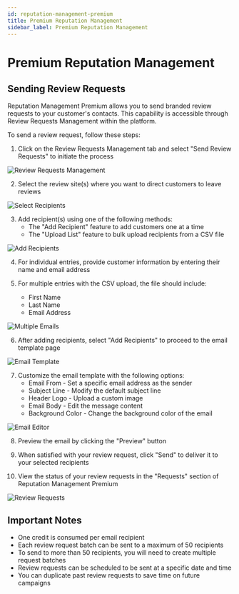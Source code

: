 ```yaml
---
id: reputation-management-premium
title: Premium Reputation Management
sidebar_label: Premium Reputation Management
---
```


# Premium Reputation Management

## Sending Review Requests

Reputation Management Premium allows you to send branded review requests to your customer's contacts. This capability is accessible through Review Requests Management within the platform.

To send a review request, follow these steps:

1. Click on the Review Requests Management tab and select "Send Review Requests" to initiate the process

![Review Requests Management](/img/vendasta-products/reputation-management/premium/request-review.jpg)

2. Select the review site(s) where you want to direct customers to leave reviews

![Select Recipients](/img/vendasta-products/reputation-management/premium/select-recipients.jpg)

3. Add recipient(s) using one of the following methods:
   - The "Add Recipient" feature to add customers one at a time
   - The "Upload List" feature to bulk upload recipients from a CSV file

![Add Recipients](/img/vendasta-products/reputation-management/premium/add-recipients.jpg)

4. For individual entries, provide customer information by entering their name and email address

5. For multiple entries with the CSV upload, the file should include:
   - First Name
   - Last Name
   - Email Address

![Multiple Emails](/img/vendasta-products/reputation-management/premium/multiple-emails.jpg)

6. After adding recipients, select "Add Recipients" to proceed to the email template page

![Email Template](/img/vendasta-products/reputation-management/premium/email-template.jpg)

7. Customize the email template with the following options:
   - Email From - Set a specific email address as the sender
   - Subject Line - Modify the default subject line
   - Header Logo - Upload a custom image
   - Email Body - Edit the message content
   - Background Color - Change the background color of the email

![Email Editor](/img/vendasta-products/reputation-management/premium/email-editor.jpg)

8. Preview the email by clicking the "Preview" button

9. When satisfied with your review request, click "Send" to deliver it to your selected recipients

10. View the status of your review requests in the "Requests" section of Reputation Management Premium

![Review Requests](/img/vendasta-products/reputation-management/premium/review-requests.jpg)

## Important Notes

- One credit is consumed per email recipient
- Each review request batch can be sent to a maximum of 50 recipients
- To send to more than 50 recipients, you will need to create multiple request batches
- Review requests can be scheduled to be sent at a specific date and time
- You can duplicate past review requests to save time on future campaigns